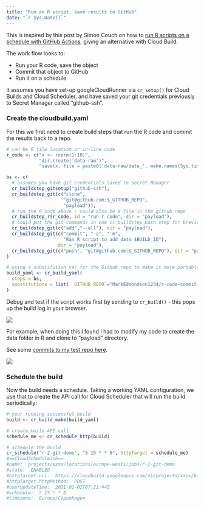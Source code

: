 ```yaml
---
title: "Run an R script, save results to GitHub"
date: "`r Sys.Date()`"
---
```


This is inspired by this post by Simon Couch on how to [run R scripts on a schedule with GitHub Actions](https://blog.simonpcouch.com/blog/r-github-actions-commit/), giving an alternative with Cloud Build.

The work flow looks to:

* Run your R code, save the object
* Commit that object to GitHub
* Run it on a schedule

It assumes you have set-up googleCloudRunner via `cr_setup()` for Cloud Builds and Cloud Scheduler, and have saved your git credentials previously to Secret Manager called "github-ssh".

### Create the cloudbuild.yaml

For this we first need to create build steps that run the R code and commit the results back to a repo.

```r
# can be R file location or in-line code
r_code <- c("x <- rnorm(1:10)",
            "dir.create('data-raw')",
            "save(x, file = paste0('data-raw/data_', make.names(Sys.time()), '.Rda'))")

bs <- c(
  # assumes you have git credentials saved to Secret Manager
  cr_buildstep_gitsetup("github-ssh"),
  cr_buildstep_git(c("clone",
                     "git@github.com:$_GITHUB_REPO",
                     "payload")),
  # run the R code above - could also be a file in the github repo
  cr_buildstep_r(r_code, id = "run r code", dir = "payload"),
  # could put the git commands in one cr_buildstep_bash step for brevity
  cr_buildstep_git(c("add","--all"), dir = "payload"),
  cr_buildstep_git(c("commit", "-a", "-m", 
                     "Ran R script to add data $BUILD_ID"),
                   dir = "payload"),
  cr_buildstep_git(c("push", "git@github.com:$_GITHUB_REPO"), dir = "payload")
)

# using a substitution var for the GitHub repo to make it more portable
build_yaml <- cr_build_yaml(
  steps = bs,
  substitutions = list(`_GITHUB_REPO`="MarkEdmondson1234/r-code-commit-github")
)

```

Debug and test if the script works first by sending to `cr_build()` - this pops up the build log in your browser.  

![](r-2-git-build.png)

For example, when doing this I found I had to modify my code to create the data folder in R and clone to "payload" directory.  

See some [commits to my test repo here](https://github.com/MarkEdmondson1234/r-code-commit-github/commits/main).

![](r-2-git-commits.png)

### Schedule the build

Now the build needs a schedule.  Taking a working YAML configuration, we use that to create the API call for Cloud Scheduler that will run the build periodically:

```r
# your running successful build
build <- cr_build_make(build_yaml)

# create build API call
schedule_me <- cr_schedule_http(build)

# schedule the build
cr_schedule("r-2-git-demo", "5 15 * * 0", httpTarget = schedule_me)
#==CloudScheduleJob==
#name:  projects/xxxx/locations/europe-west1/jobs/r-2-git-demo 
#state:  ENABLED 
#httpTarget.uri:  https://cloudbuild.googleapis.com/v1/projects/xxxx/builds 
#httpTarget.httpMethod:  POST 
#userUpdateTime:  2021-01-01T07:21:44Z 
#schedule:  5 15 * * 0 
#timezone:  Europe/Copenhagen 
```
